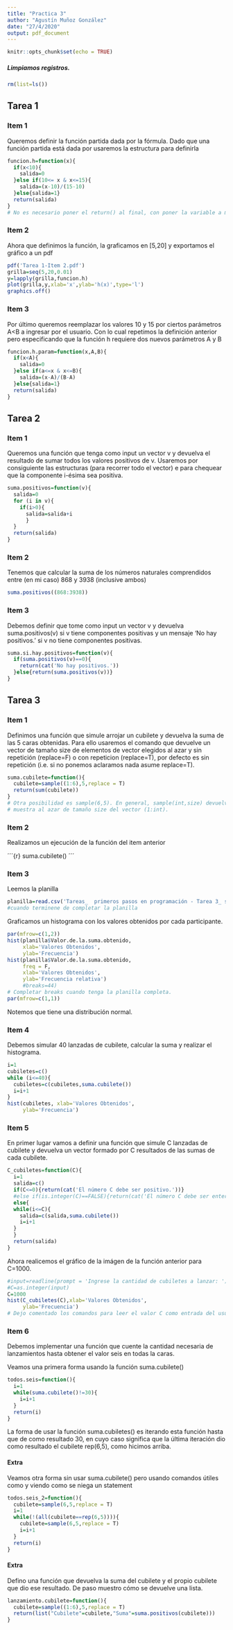 ```yaml
---
title: "Practica 3"
author: "Agustín Muñoz González"
date: "27/4/2020"
output: pdf_document
---
```


```r
knitr::opts_chunk$set(echo = TRUE)
```

##### Limpiamos registros.

```r
rm(list=ls())
```


## Tarea 1
### Item 1

Queremos definir la función partida \textbf{funcion.h} dada por la fórmula. Dado que una función partida está dada por \underline{condiciones} usaremos la estructura \textit{if} para definirla

```r
funcion.h=function(x){
  if(x<10){
    salida=0
  }else if(10<= x & x<=15){
    salida=(x-10)/(15-10)
  }else{salida=1}
  return(salida)
}
# No es necesario poner el return() al final, con poner la variable a mostrar estamos.
```


### Item 2

Ahora que definimos la función, la graficamos en [5,20] y exportamos el gráfico a un pdf

```r
pdf('Tarea 1-Item 2.pdf')
grilla=seq(5,20,0.01)
y=lapply(grilla,funcion.h)
plot(grilla,y,xlab='x',ylab='h(x)',type='l')
graphics.off()
```

### Item 3

Por último queremos reemplazar los valores 10 y 15 por ciertos parámetros A<B a ingresar por el usuario. Con lo cual repetimos la definición anterior pero especificando que la función h requiere dos nuevos parámetros A y B

```r
funcion.h.param=function(x,A,B){
  if(x<A){
    salida=0
  }else if(a<=x & x<=B){
    salida=(x-A)/(B-A)
  }else{salida=1}
  return(salida)
}
```

\clearpage

## Tarea 2
### Item 1
Queremos una función \textbf{suma.positivos} que tenga como input un vector v y devuelva el resultado de sumar todos los valores positivos de v. Usaremos por consiguiente las estructuras \textit{for} (para recorrer todo el vector) e \textit{if} para chequear que la componente i-ésima sea positiva.


```r
suma.positivos=function(v){
  salida=0
  for (i in v){
    if(i>0){
      salida=salida+i
      }
  }
  return(salida)
}
```

### Item 2

Tenemos que calcular la suma de los números naturales comprendidos entre (en mi caso) 868 y 3938 (inclusive ambos)

```r
suma.positivos((868:3938))
```

### Item 3

Debemos definir \textbf{suma.si.hay.positivos} que tome como input un vector v y devuelva suma.positivos(v) si v tiene componentes positivas y un mensaje 'No hay positivos.' si v no tiene componentes positivas.

```r
suma.si.hay.positivos=function(v){
  if(suma.positivos(v)==0){
    return(cat('No hay positivos.'))
  }else{return(suma.positivos(v))}
}
```

\clearpage

## Tarea 3
### Item 1
Definimos una función \textbf{suma.cubilete} que simule arrojar un cubilete y devuelva la suma de las 5 caras obtenidas. Para ello usaremos el comando \textit{sample(vector,size,replace)} que devuelve un vector de tamaño size de elementos de vector elegidos al azar y sin repetición (replace=F) o con repeticion (replace=T), por defecto es sin repetición (i.e. si no ponemos aclaramos nada asume replace=T).

```r
suma.cubilete=function(){
  cubilete=sample((1:6),5,replace = T)
  return(sum(cubilete))
}
# Otra posibilidad es sample(6,5). En general, sample(int,size) devuelve una
# muestra al azar de tamaño size del vector (1:int).
```

### Item 2
Realizamos un ejecución de la función del item anterior

´´´{r}
suma.cubilete()
´´´

### Item 3

Leemos la planilla

```r
planilla=read.csv('Tareas_  primeros pasos en programación - Tarea 3_ suma cubilete.csv',header=T)
#cuando terminene de completar la planilla
```

Graficamos un histograma con los valores obtenidos por cada participante.

```r
par(mfrow=c(1,2))
hist(planilla$Valor.de.la.suma.obtenido,
     xlab='Valores Obtenidos', 
     ylab='Frecuencia')
hist(planilla$Valor.de.la.suma.obtenido,
     freq = F,
     xlab='Valores Obtenidos', 
     ylab='Frecuencia relativa')
     #breaks=44)
# Completar breaks cuando tenga la planilla completa.
par(mfrow=c(1,1))
```

Notemos que tiene una distribución normal.

### Item 4

Debemos simular 40 lanzadas de cubilete, calcular la suma y realizar el histograma.

```r
i=1
cubiletes=c()
while (i<=40){
  cubiletes=c(cubiletes,suma.cubilete())
  i=i+1
}
hist(cubiletes, xlab='Valores Obtenidos', 
     ylab='Frecuencia')
```

### Item 5

En primer lugar vamos a definir una función que simule C lanzadas de cubilete y devuelva un vector formado por C resultados de las sumas de cada cubilete.

```r
C_cubiletes=function(C){
  i=1
  salida=c()
  if(C<=0){return(cat('El número C debe ser positivo.'))}
  #else if(is.integer(C)==FALSE){return(cat('El número C debe ser entero.'))}
  else{
  while(i<=C){
    salida=c(salida,suma.cubilete())
    i=i+1
  }
  }
  return(salida)
}
```

Ahora realicemos el gráfico de la imágen de la función anterior para C=1000.

```r
#input=readline(prompt = 'Ingrese la cantidad de cubiletes a lanzar: ')
#C=as.integer(input)
C=1000
hist(C_cubiletes(C),xlab='Valores Obtenidos', 
     ylab='Frecuencia')
# Dejo comentado los comandos para leer el valor C como entrada del usuario.
```

### Item 6

Debemos implementar una función \textbf{todos.seis} que cuente la cantidad necesaria de lanzamientos hasta obtener el valor seis en todas la caras. 

Veamos una primera forma usando la función suma.cubilete()

```r
todos.seis=function(){
  i=1
  while(suma.cubilete()!=30){
    i=i+1
  }
  return(i)
}
```

La forma de usar la función suma.cubiletes() es iterando esta función hasta que de como resultado 30, en cuyo caso significa que la última iteración dio como resultado el cubilete rep(6,5), como hicimos arriba.

\clearpage

#### Extra

Veamos otra forma sin usar suma.cubilete() pero usando comandos útiles como \textit{all()} y viendo como se niega un statement

```r
todos.seis_2=function(){
  cubilete=sample(6,5,replace = T)
  i=1
  while(!(all(cubilete==rep(6,5)))){
    cubilete=sample(6,5,replace = T)
    i=i+1
  }
  return(i)
}
```

#### Extra

Defino una función que devuelva la suma del cubilete y el propio cubilete que dio ese resultado. De paso muestro cómo se devuelve una lista.

```r
lanzamiento.cubilete=function(){
  cubilete=sample((1:6),5,replace = T)
  return(list("Cubilete"=cubilete,"Suma"=suma.positivos(cubilete)))
}
```